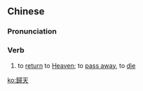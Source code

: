 {{also|归天}}
==Chinese==
{{zh-forms|s=归天}}

===Pronunciation===
{{zh-pron
|m=guītiān
|cat=v
}}

===Verb===
{{zh-verb}}

# to [[return]] to [[Heaven]]; {{lb|zh|euphemistic}} to [[pass away]], to [[die]]

[[ko:歸天]]